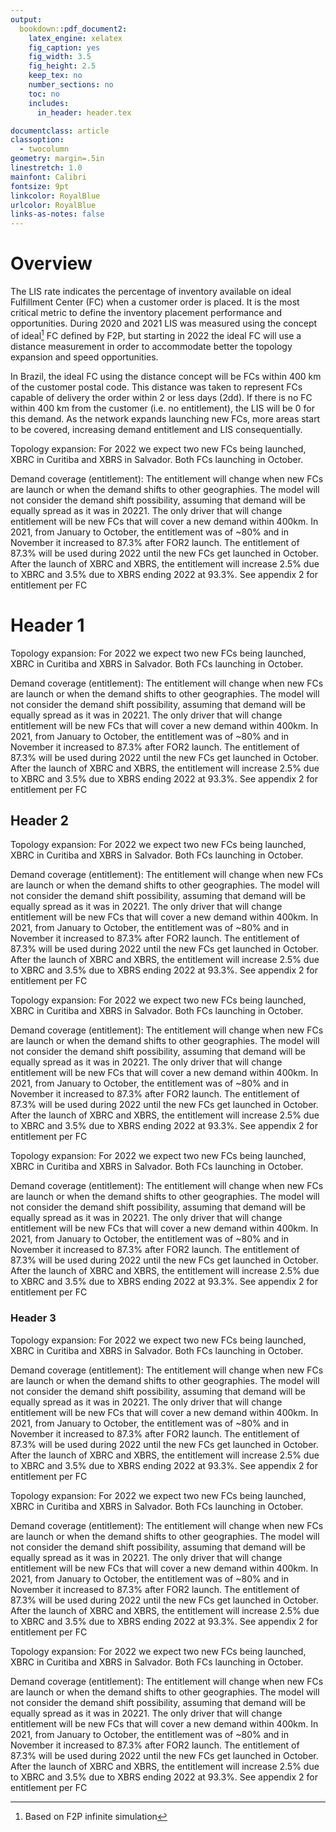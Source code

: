 ```yaml
---
output:
  bookdown::pdf_document2:
    latex_engine: xelatex
    fig_caption: yes
    fig_width: 3.5
    fig_height: 2.5
    keep_tex: no
    number_sections: no
    toc: no
    includes:
      in_header: header.tex

documentclass: article
classoption:
  - twocolumn
geometry: margin=.5in
linestretch: 1.0
mainfont: Calibri
fontsize: 9pt
linkcolor: RoyalBlue
urlcolor: RoyalBlue
links-as-notes: false
---
```


# Overview

The LIS rate indicates the percentage of inventory available on ideal Fulfillment Center (FC) when a customer order is placed. It is the most critical metric to define the inventory placement performance and opportunities. During 2020 and 2021 LIS was measured using the concept of ideal^[Based on F2P infinite simulation] FC defined by F2P, but starting in 2022 the ideal FC will use a distance measurement in order to accommodate better the topology expansion and speed opportunities.

In Brazil, the ideal FC using the distance concept will be FCs within 400 km of the customer postal code. This distance was taken to represent FCs capable of delivery the order within 2 or less days (2dd). If there is no FC within 400 km from the customer (i.e. no entitlement), the LIS will be 0 for this demand. As the network expands launching new FCs, more areas start to be covered, increasing demand entitlement and LIS consequentially.

Topology expansion: For 2022 we expect two new FCs being launched, XBRC in Curitiba and XBRS in Salvador. Both FCs launching in October.

Demand coverage (entitlement): The entitlement will change when new FCs are launch or when the demand shifts to other geographies. The model will not consider the demand shift possibility, assuming that demand will be equally spread as it was in 20221. The only driver that will change entitlement will be new FCs that will cover a new demand within 400km. In 2021, from January to October, the entitlement was of ~80% and in November it increased to 87.3% after FOR2 launch. The entitlement of 87.3% will be used during 2022 until the new FCs get launched in October. After the launch of XBRC and XBRS, the entitlement will increase 2.5% due to XBRC and 3.5% due to XBRS ending 2022 at 93.3%. See appendix 2 for entitlement per FC 


# Header 1

Topology expansion: For 2022 we expect two new FCs being launched, XBRC in Curitiba and XBRS in Salvador. Both FCs launching in October.

Demand coverage (entitlement): The entitlement will change when new FCs are launch or when the demand shifts to other geographies. The model will not consider the demand shift possibility, assuming that demand will be equally spread as it was in 20221. The only driver that will change entitlement will be new FCs that will cover a new demand within 400km. In 2021, from January to October, the entitlement was of ~80% and in November it increased to 87.3% after FOR2 launch. The entitlement of 87.3% will be used during 2022 until the new FCs get launched in October. After the launch of XBRC and XBRS, the entitlement will increase 2.5% due to XBRC and 3.5% due to XBRS ending 2022 at 93.3%. See appendix 2 for entitlement per FC 


## Header 2

Topology expansion: For 2022 we expect two new FCs being launched, XBRC in Curitiba and XBRS in Salvador. Both FCs launching in October.

Demand coverage (entitlement): The entitlement will change when new FCs are launch or when the demand shifts to other geographies. The model will not consider the demand shift possibility, assuming that demand will be equally spread as it was in 20221. The only driver that will change entitlement will be new FCs that will cover a new demand within 400km. In 2021, from January to October, the entitlement was of ~80% and in November it increased to 87.3% after FOR2 launch. The entitlement of 87.3% will be used during 2022 until the new FCs get launched in October. After the launch of XBRC and XBRS, the entitlement will increase 2.5% due to XBRC and 3.5% due to XBRS ending 2022 at 93.3%. See appendix 2 for entitlement per FC 


Topology expansion: For 2022 we expect two new FCs being launched, XBRC in Curitiba and XBRS in Salvador. Both FCs launching in October.

Demand coverage (entitlement): The entitlement will change when new FCs are launch or when the demand shifts to other geographies. The model will not consider the demand shift possibility, assuming that demand will be equally spread as it was in 20221. The only driver that will change entitlement will be new FCs that will cover a new demand within 400km. In 2021, from January to October, the entitlement was of ~80% and in November it increased to 87.3% after FOR2 launch. The entitlement of 87.3% will be used during 2022 until the new FCs get launched in October. After the launch of XBRC and XBRS, the entitlement will increase 2.5% due to XBRC and 3.5% due to XBRS ending 2022 at 93.3%. See appendix 2 for entitlement per FC 


Topology expansion: For 2022 we expect two new FCs being launched, XBRC in Curitiba and XBRS in Salvador. Both FCs launching in October.

Demand coverage (entitlement): The entitlement will change when new FCs are launch or when the demand shifts to other geographies. The model will not consider the demand shift possibility, assuming that demand will be equally spread as it was in 20221. The only driver that will change entitlement will be new FCs that will cover a new demand within 400km. In 2021, from January to October, the entitlement was of ~80% and in November it increased to 87.3% after FOR2 launch. The entitlement of 87.3% will be used during 2022 until the new FCs get launched in October. After the launch of XBRC and XBRS, the entitlement will increase 2.5% due to XBRC and 3.5% due to XBRS ending 2022 at 93.3%. See appendix 2 for entitlement per FC 


### Header 3

Topology expansion: For 2022 we expect two new FCs being launched, XBRC in Curitiba and XBRS in Salvador. Both FCs launching in October.

Demand coverage (entitlement): The entitlement will change when new FCs are launch or when the demand shifts to other geographies. The model will not consider the demand shift possibility, assuming that demand will be equally spread as it was in 20221. The only driver that will change entitlement will be new FCs that will cover a new demand within 400km. In 2021, from January to October, the entitlement was of ~80% and in November it increased to 87.3% after FOR2 launch. The entitlement of 87.3% will be used during 2022 until the new FCs get launched in October. After the launch of XBRC and XBRS, the entitlement will increase 2.5% due to XBRC and 3.5% due to XBRS ending 2022 at 93.3%. See appendix 2 for entitlement per FC 


Topology expansion: For 2022 we expect two new FCs being launched, XBRC in Curitiba and XBRS in Salvador. Both FCs launching in October.

Demand coverage (entitlement): The entitlement will change when new FCs are launch or when the demand shifts to other geographies. The model will not consider the demand shift possibility, assuming that demand will be equally spread as it was in 20221. The only driver that will change entitlement will be new FCs that will cover a new demand within 400km. In 2021, from January to October, the entitlement was of ~80% and in November it increased to 87.3% after FOR2 launch. The entitlement of 87.3% will be used during 2022 until the new FCs get launched in October. After the launch of XBRC and XBRS, the entitlement will increase 2.5% due to XBRC and 3.5% due to XBRS ending 2022 at 93.3%. See appendix 2 for entitlement per FC 


Topology expansion: For 2022 we expect two new FCs being launched, XBRC in Curitiba and XBRS in Salvador. Both FCs launching in October.

Demand coverage (entitlement): The entitlement will change when new FCs are launch or when the demand shifts to other geographies. The model will not consider the demand shift possibility, assuming that demand will be equally spread as it was in 20221. The only driver that will change entitlement will be new FCs that will cover a new demand within 400km. In 2021, from January to October, the entitlement was of ~80% and in November it increased to 87.3% after FOR2 launch. The entitlement of 87.3% will be used during 2022 until the new FCs get launched in October. After the launch of XBRC and XBRS, the entitlement will increase 2.5% due to XBRC and 3.5% due to XBRS ending 2022 at 93.3%. See appendix 2 for entitlement per FC 

